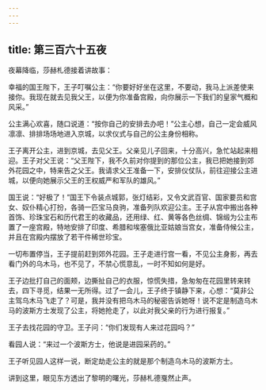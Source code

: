 ```yaml
---
---
---
```

title: 第三百六十五夜
---






夜幕降临，莎赫札德接着讲故事：





幸福的国王陛下，王子叮嘱公主：“你要好好坐在这里，不要动，我马上派差使来接你。我现在就去见我父王，以便为你准备宫殿，向你展示一下我们的皇家气概和风采。”

公主满心欢喜，随口说道：“按你自己的安排去办吧！”公主心想，自己一定会威风凛凛、排排场场地进入京城，以求仪式与自己的公主身份相称。

王子离开公主，进到京城，去见父王。父亲见儿子回来，十分高兴，急忙站起来相迎。王子对父王说：“父王陛下，我不久前对你提到的那位公主，我已把她接到郊外花园之中，特来告之父王。我请求父王准备一下，安排仪仗队，前往迎接公主进城，以便向她展示父王的王权威严和军队的雄风。”

国王说：“好极了！”国王下令装点城郭，张灯结彩，又令文武百官、国家要员和宫女、奴仆精心打扮，各骑一匹宝马良驹，准备列队欢迎公主。王子从宫中搬出各种首饰、珍珠宝石和历代君王的收藏品，还用绿、红、黄等各色丝绸、锦缎为公主布置了一座宫殿，特地安排了印度、希腊和埃塞俄比亚姑娘当宫女，准备侍候公主，并且在宫殿内摆放了若干件稀世珍宝。

一切布置停当，王子提前赶到郊外花园。王子走进行宫一看，不见公主身影，再去看门外的乌木马，也不见了，不禁心慌意乱，一时不知如何是好。

王子边批打自己的面颊，边撕扯自己的衣服，惊慌失措，急匆匆在花园里转来转去，四下寻觅，结果一无所得。过了一会儿，王子终于镇静下来，心想：“莫非公主驾乌木马飞走了？可是，我并没有把乌木马的秘密告诉她呀！说不定是制造乌木马的波斯方士发现了公主，将她抢走了，以此对我父亲的行为进行报复。”

王子去找花园的守卫。王子问：“你们发现有人来过花园吗？”

看园人说：“来过一个波斯方士，他说是进园采药的。”

王子听见园人这样一说，断定劫走公主的就是那个制造乌木马的波斯方士。





讲到这里，眼见东方透出了黎明的曙光，莎赫札德戛然止声。